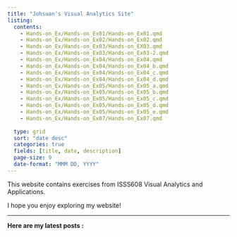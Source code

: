 ```yaml
---
title: "Johsuan's Visual Analytics Site"
listing:
  contents:
    - Hands-on_Ex/Hands-on_Ex01/Hands-on_Ex01.qmd
    - Hands-on_Ex/Hands-on_Ex02/Hands-on_Ex02.qmd
    - Hands-on_Ex/Hands-on_Ex03/Hands-on_EX03.qmd
    - Hands-on_Ex/Hands-on_Ex03/Hands-on_Ex03-2.qmd
    - Hands-on_Ex/Hands-on_Ex04/Hands-on_Ex04.qmd
    - Hands-on_Ex/Hands-on_Ex04/Hands-on_Ex04_b.qmd
    - Hands-on_Ex/Hands-on_Ex04/Hands-on_Ex04_c.qmd
    - Hands-on_Ex/Hands-on_Ex04/Hands-on_Ex04_d.qmd
    - Hands-on_Ex/Hands-on_Ex05/Hands-on_Ex05_a.qmd
    - Hands-on_Ex/Hands-on_Ex05/Hands-on_Ex05_b.qmd
    - Hands-on_Ex/Hands-on_Ex05/Hands-on_Ex05_c.qmd
    - Hands-on_Ex/Hands-on_Ex05/Hands-on_Ex05_d.qmd
    - Hands-on_Ex/Hands-on_Ex05/Hands-on_Ex05_e.qmd
    - Hands-on_Ex/Hands-on_Ex07/Hands-on_Ex07.qmd
    
  type: grid
  sort: "date desc"
  categories: true
  fields: [title, date, description]
  page-size: 9
  date-format: "MMM DD, YYYY"
---
```


This website contains exercises from ISSS608 Visual Analytics and Applications.

I hope you enjoy exploring my website!

------------------------------------------------------------------------

**Here are my latest posts :**
